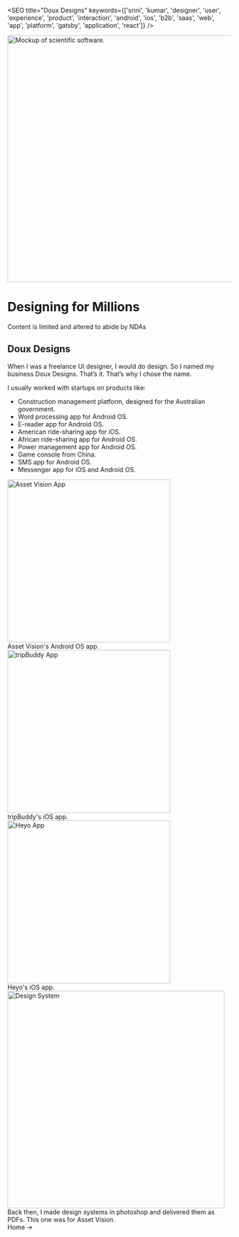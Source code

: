 

<SEO title="Doux Designs" keywords={['srini', 'kumar', 'designer', 'user', 'experience', 'product', 'interaction', 'android', 'ios', 'b2b', 'saas', 'web', 'app', 'platform', 'gatsby', 'application', 'react']} />

<img height="554px" loading="eager" src={hero} alt="Mockup of scientific software." class="hero"/>  <br  />

# Designing for Millions
<div class="nda"> Content is limited and altered to abide by NDAs </div>

## Doux Designs
When I was a freelance UI designer, I would do design. So I named my business Doux Designs. That’s it. That’s why I chose the name.

I usually worked with startups on products like:

* Construction management platform, designed for the Australian government. 
* Word processing app for Android OS.
* E-reader app for Android OS.
* American ride-sharing app for iOS.
* African ride-sharing app for Android OS.
* Power management app for Android OS.
* Game console from China.
* SMS app for Android OS.
* Messenger app for iOS and Android OS.

<img height="366px" loading="lazy" src={asset} alt="Asset Vision App" class="center"/>
<div class="caption">Asset Vision's Android OS app.</div>

<img height="366px" loading="lazy" src={trip} alt="tripBuddy App" class="center"/>
<div class="caption">tripBuddy's iOS app.</div>

<img height="366px" loading="lazy" src={heyo} alt="Heyo App" class="center"/>
<div class="caption">Heyo's iOS app.</div>

<img height="488px" loading="lazy" src={system} alt="Design System" class="center"/>
<div class="caption">Back then, I made design systems in photoshop and delivered them as PDFs. This one was for Asset Vision.</div>

<Link to="/">Home -></Link>
